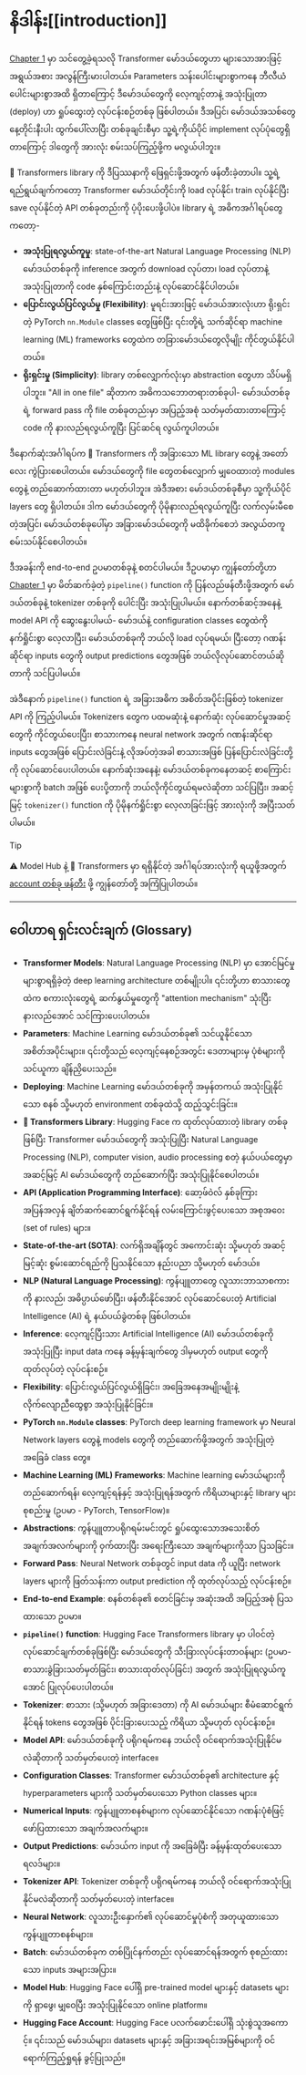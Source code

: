 # နိဒါန်း[[introduction]]

<CourseFloatingBanner
    chapter={2}
    classNames="absolute z-10 right-0 top-0"
/>

[Chapter 1](/course/chapter1) မှာ သင်တွေ့ခဲ့ရသလို Transformer မော်ဒယ်တွေဟာ များသောအားဖြင့် အရွယ်အစား အလွန်ကြီးမားပါတယ်။ Parameters သန်းပေါင်းများစွာကနေ ဘီလီယံပေါင်းများစွာအထိ ရှိတာကြောင့် ဒီမော်ဒယ်တွေကို လေ့ကျင့်တာနဲ့ အသုံးပြုတာ (deploy) ဟာ ရှုပ်ထွေးတဲ့ လုပ်ငန်းစဉ်တစ်ခု ဖြစ်ပါတယ်။ ဒီအပြင်၊ မော်ဒယ်အသစ်တွေ နေ့တိုင်းနီးပါး ထွက်ပေါ်လာပြီး တစ်ခုချင်းစီမှာ သူ့ရဲ့ကိုယ်ပိုင် implement လုပ်ပုံတွေရှိတာကြောင့် ဒါတွေကို အားလုံး စမ်းသပ်ကြည့်ဖို့က မလွယ်ပါဘူး။

🤗 Transformers library ကို ဒီပြဿနာကို ဖြေရှင်းဖို့အတွက် ဖန်တီးခဲ့တာပါ။ သူ့ရဲ့ ရည်ရွယ်ချက်ကတော့ Transformer မော်ဒယ်တိုင်းကို load လုပ်နိုင်၊ train လုပ်နိုင်ပြီး save လုပ်နိုင်တဲ့ API တစ်ခုတည်းကို ပံ့ပိုးပေးဖို့ပါပဲ။ library ရဲ့ အဓိကအင်္ဂါရပ်တွေကတော့-

-   **အသုံးပြုရလွယ်ကူမှု**: state-of-the-art Natural Language Processing (NLP) မော်ဒယ်တစ်ခုကို inference အတွက် download လုပ်တာ၊ load လုပ်တာနဲ့ အသုံးပြုတာကို code နှစ်ကြောင်းတည်းနဲ့ လုပ်ဆောင်နိုင်ပါတယ်။
-   **ပြောင်းလွယ်ပြင်လွယ်မှု (Flexibility)**: မူရင်းအားဖြင့် မော်ဒယ်အားလုံးဟာ ရိုးရှင်းတဲ့ PyTorch `nn.Module` classes တွေဖြစ်ပြီး ၎င်းတို့ရဲ့ သက်ဆိုင်ရာ machine learning (ML) frameworks တွေထဲက တခြားမော်ဒယ်တွေလိုမျိုး ကိုင်တွယ်နိုင်ပါတယ်။
-   **ရိုးရှင်းမှု (Simplicity)**: library တစ်လျှောက်လုံးမှာ abstraction တွေဟာ သိပ်မရှိပါဘူး။ "All in one file" ဆိုတာက အဓိကသဘောတရားတစ်ခုပါ- မော်ဒယ်တစ်ခုရဲ့ forward pass ကို file တစ်ခုတည်းမှာ အပြည့်အစုံ သတ်မှတ်ထားတာကြောင့် code ကို နားလည်ရလွယ်ကူပြီး ပြင်ဆင်ရ လွယ်ကူပါတယ်။

ဒီနောက်ဆုံးအင်္ဂါရပ်က 🤗 Transformers ကို အခြားသော ML library တွေနဲ့ အတော်လေး ကွဲပြားစေပါတယ်။ မော်ဒယ်တွေကို file တွေတစ်လျှောက် မျှဝေထားတဲ့ modules တွေနဲ့ တည်ဆောက်ထားတာ မဟုတ်ပါဘူး။ အဲဒီအစား မော်ဒယ်တစ်ခုစီမှာ သူ့ကိုယ်ပိုင် layers တွေ ရှိပါတယ်။ ဒါက မော်ဒယ်တွေကို ပိုမိုနားလည်ရလွယ်ကူပြီး လက်လှမ်းမီစေတဲ့အပြင်၊ မော်ဒယ်တစ်ခုပေါ်မှာ အခြားမော်ဒယ်တွေကို မထိခိုက်စေဘဲ အလွယ်တကူ စမ်းသပ်နိုင်စေပါတယ်။

ဒီအခန်းကို end-to-end ဥပမာတစ်ခုနဲ့ စတင်ပါမယ်။ ဒီဥပမာမှာ ကျွန်တော်တို့ဟာ [Chapter 1](/course/chapter1) မှာ မိတ်ဆက်ခဲ့တဲ့ `pipeline()` function ကို ပြန်လည်ဖန်တီးဖို့အတွက် မော်ဒယ်တစ်ခုနဲ့ tokenizer တစ်ခုကို ပေါင်းပြီး အသုံးပြုပါမယ်။ နောက်တစ်ဆင့်အနေနဲ့ model API ကို ဆွေးနွေးပါမယ်- မော်ဒယ်နဲ့ configuration classes တွေထဲကို နက်ရှိုင်းစွာ လေ့လာပြီး၊ မော်ဒယ်တစ်ခုကို ဘယ်လို load လုပ်ရမယ်၊ ပြီးတော့ ဂဏန်းဆိုင်ရာ inputs တွေကို output predictions တွေအဖြစ် ဘယ်လိုလုပ်ဆောင်တယ်ဆိုတာကို သင်ပြပါမယ်။

အဲဒီနောက် `pipeline()` function ရဲ့ အခြားအဓိက အစိတ်အပိုင်းဖြစ်တဲ့ tokenizer API ကို ကြည့်ပါမယ်။ Tokenizers တွေက ပထမဆုံးနဲ့ နောက်ဆုံး လုပ်ဆောင်မှုအဆင့်တွေကို ကိုင်တွယ်ပေးပြီး၊ စာသားကနေ neural network အတွက် ဂဏန်းဆိုင်ရာ inputs တွေအဖြစ် ပြောင်းလဲခြင်းနဲ့ လိုအပ်တဲ့အခါ စာသားအဖြစ် ပြန်ပြောင်းလဲခြင်းတို့ကို လုပ်ဆောင်ပေးပါတယ်။ နောက်ဆုံးအနေနဲ့၊ မော်ဒယ်တစ်ခုကနေတဆင့် စာကြောင်းများစွာကို batch အဖြစ် ပေးပို့တာကို ဘယ်လိုကိုင်တွယ်ရမလဲဆိုတာ သင်ပြပြီး၊ အဆင့်မြင့် `tokenizer()` function ကို ပိုမိုနက်ရှိုင်းစွာ လေ့လာခြင်းဖြင့် အားလုံးကို အပြီးသတ်ပါမယ်။

> [!TIP]
> ⚠️ Model Hub နဲ့ 🤗 Transformers မှာ ရရှိနိုင်တဲ့ အင်္ဂါရပ်အားလုံးကို ရယူဖို့အတွက် [account တစ်ခု ဖန်တီး](https://huggingface.co/join) ဖို့ ကျွန်တော်တို့ အကြံပြုပါတယ်။

---

## ဝေါဟာရ ရှင်းလင်းချက် (Glossary)

*   **Transformer Models**: Natural Language Processing (NLP) မှာ အောင်မြင်မှုများစွာရရှိခဲ့တဲ့ deep learning architecture တစ်မျိုးပါ။ ၎င်းတို့ဟာ စာသားတွေထဲက စကားလုံးတွေရဲ့ ဆက်နွယ်မှုတွေကို "attention mechanism" သုံးပြီး နားလည်အောင် သင်ကြားပေးပါတယ်။
*   **Parameters**: Machine Learning မော်ဒယ်တစ်ခု၏ သင်ယူနိုင်သော အစိတ်အပိုင်းများ။ ၎င်းတို့သည် လေ့ကျင့်နေစဉ်အတွင်း ဒေတာများမှ ပုံစံများကို သင်ယူကာ ချိန်ညှိပေးသည်။
*   **Deploying**: Machine Learning မော်ဒယ်တစ်ခုကို အမှန်တကယ် အသုံးပြုနိုင်သော စနစ် သို့မဟုတ် environment တစ်ခုထဲသို့ ထည့်သွင်းခြင်း။
*   **🤗 Transformers Library**: Hugging Face က ထုတ်လုပ်ထားတဲ့ library တစ်ခုဖြစ်ပြီး Transformer မော်ဒယ်တွေကို အသုံးပြုပြီး Natural Language Processing (NLP), computer vision, audio processing စတဲ့ နယ်ပယ်တွေမှာ အဆင့်မြင့် AI မော်ဒယ်တွေကို တည်ဆောက်ပြီး အသုံးပြုနိုင်စေပါတယ်။
*   **API (Application Programming Interface)**: ဆော့ဖ်ဝဲလ် နှစ်ခုကြား အပြန်အလှန် ချိတ်ဆက်ဆောင်ရွက်နိုင်ရန် လမ်းကြောင်းဖွင့်ပေးသော အစုအဝေး (set of rules) များ။
*   **State-of-the-art (SOTA)**: လက်ရှိအချိန်တွင် အကောင်းဆုံး သို့မဟုတ် အဆင့်မြင့်ဆုံး စွမ်းဆောင်ရည်ကို ပြသနိုင်သော နည်းပညာ သို့မဟုတ် မော်ဒယ်။
*   **NLP (Natural Language Processing)**: ကွန်ပျူတာတွေ လူသားဘာသာစကားကို နားလည်၊ အဓိပ္ပာယ်ဖော်ပြီး၊ ဖန်တီးနိုင်အောင် လုပ်ဆောင်ပေးတဲ့ Artificial Intelligence (AI) ရဲ့ နယ်ပယ်ခွဲတစ်ခု ဖြစ်ပါတယ်။
*   **Inference**: လေ့ကျင့်ပြီးသား Artificial Intelligence (AI) မော်ဒယ်တစ်ခုကို အသုံးပြုပြီး input data ကနေ ခန့်မှန်းချက်တွေ ဒါမှမဟုတ် output တွေကို ထုတ်လုပ်တဲ့ လုပ်ငန်းစဉ်။
*   **Flexibility**: ပြောင်းလွယ်ပြင်လွယ်ရှိခြင်း၊ အခြေအနေအမျိုးမျိုးနဲ့ လိုက်လျောညီထွေစွာ အသုံးပြုနိုင်ခြင်း။
*   **PyTorch `nn.Module` classes**: PyTorch deep learning framework မှာ Neural Network layers တွေနဲ့ models တွေကို တည်ဆောက်ဖို့အတွက် အသုံးပြုတဲ့ အခြေခံ class တွေ။
*   **Machine Learning (ML) Frameworks**: Machine learning မော်ဒယ်များကို တည်ဆောက်ရန်၊ လေ့ကျင့်ရန်နှင့် အသုံးပြုရန်အတွက် ကိရိယာများနှင့် library များ စုစည်းမှု (ဥပမာ - PyTorch, TensorFlow)။
*   **Abstractions**: ကွန်ပျူတာပရိုဂရမ်းမင်းတွင် ရှုပ်ထွေးသောအသေးစိတ်အချက်အလက်များကို ဝှက်ထားပြီး အရေးကြီးသော အချက်များကိုသာ ပြသခြင်း။
*   **Forward Pass**: Neural Network တစ်ခုတွင် input data ကို ယူပြီး network layers များကို ဖြတ်သန်းကာ output prediction ကို ထုတ်လုပ်သည့် လုပ်ငန်းစဉ်။
*   **End-to-end Example**: စနစ်တစ်ခု၏ စတင်ခြင်းမှ အဆုံးအထိ အပြည့်အစုံ ပြသထားသော ဥပမာ။
*   **`pipeline()` function**: Hugging Face Transformers library မှာ ပါဝင်တဲ့ လုပ်ဆောင်ချက်တစ်ခုဖြစ်ပြီး မော်ဒယ်တွေကို သီးခြားလုပ်ငန်းတာဝန်များ (ဥပမာ- စာသားခွဲခြားသတ်မှတ်ခြင်း၊ စာသားထုတ်လုပ်ခြင်း) အတွက် အသုံးပြုရလွယ်ကူအောင် ပြုလုပ်ပေးပါတယ်။
*   **Tokenizer**: စာသား (သို့မဟုတ် အခြားဒေတာ) ကို AI မော်ဒယ်များ စီမံဆောင်ရွက်နိုင်ရန် tokens တွေအဖြစ် ပိုင်းခြားပေးသည့် ကိရိယာ သို့မဟုတ် လုပ်ငန်းစဉ်။
*   **Model API**: မော်ဒယ်တစ်ခုကို ပရိုဂရမ်ကနေ ဘယ်လို ဝင်ရောက်အသုံးပြုနိုင်မလဲဆိုတာကို သတ်မှတ်ပေးတဲ့ interface။
*   **Configuration Classes**: Transformer မော်ဒယ်တစ်ခု၏ architecture နှင့် hyperparameters များကို သတ်မှတ်ပေးသော Python classes များ။
*   **Numerical Inputs**: ကွန်ပျူတာစနစ်များက လုပ်ဆောင်နိုင်သော ဂဏန်းပုံစံဖြင့် ဖော်ပြထားသော အချက်အလက်များ။
*   **Output Predictions**: မော်ဒယ်က input ကို အခြေခံပြီး ခန့်မှန်းထုတ်ပေးသော ရလဒ်များ။
*   **Tokenizer API**: Tokenizer တစ်ခုကို ပရိုဂရမ်ကနေ ဘယ်လို ဝင်ရောက်အသုံးပြုနိုင်မလဲဆိုတာကို သတ်မှတ်ပေးတဲ့ interface။
*   **Neural Network**: လူသားဦးနှောက်၏ လုပ်ဆောင်မှုပုံစံကို အတုယူထားသော ကွန်ပျူတာစနစ်များ။
*   **Batch**: မော်ဒယ်တစ်ခုက တစ်ပြိုင်နက်တည်း လုပ်ဆောင်ရန်အတွက် စုစည်းထားသော inputs အများအပြား။
*   **Model Hub**: Hugging Face ပေါ်ရှိ pre-trained model များနှင့် datasets များကို ရှာဖွေ၊ မျှဝေပြီး အသုံးပြုနိုင်သော online platform။
*   **Hugging Face Account**: Hugging Face ပလက်ဖောင်းပေါ်ရှိ သုံးစွဲသူအကောင့်။ ၎င်းသည် မော်ဒယ်များ၊ datasets များနှင့် အခြားအရင်းအမြစ်များကို ဝင်ရောက်ကြည့်ရှုရန် ခွင့်ပြုသည်။
